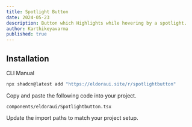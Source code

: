 ```yaml
---
title: Spotlight Button
date: 2024-05-23
description: Button which Highlights while hovering by a spotlight.
author: Karthikeyavarma
published: true
---
```


<ComponentPreview name="spotlightdemo" />

## Installation


<Tabs defaultValue="cli">

<TabsList>
  <TabsTrigger value="cli">CLI</TabsTrigger>
  <TabsTrigger value="manual">Manual</TabsTrigger>
</TabsList>
<TabsContent value="cli">

```bash
npx shadcn@latest add "https://eldoraui.site/r/spotlightbutton"
```

</TabsContent>

<TabsContent value="manual">


<Steps>

<Step>Copy and paste the following code into your project.</Step>

`components/eldoraui/Spotlightbutton.tsx`

<ComponentSource name="spotlightbutton" />

<Step>Update the import paths to match your project setup.</Step>

</Steps>

</TabsContent>

</Tabs>

